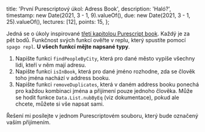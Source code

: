  title: 'První Purescriptový úkol: Adress Book',
  description: 'Haló?',
  timestamp: new Date(2021, 3 - 1, 9).valueOf(),
  due: new Date(2021, 3 - 1, 25).valueOf(),
  lectures: [12],
  points: 15,
};

Jedná se o úkoly inspirované [třetí kapitolou Purescript book](https://book.purescript.org/chapter3.html). Každý je za pět bodů. Funkčnost svých funkcí ověřte v replu, který spustíte pomocí `spago repl`. **U všech funkcí mějte napsané typy**.

1. Napište funkci `findPeopleByCity`, která pro dané město vypíše všechny lidi, kteří v něm mají adresu.
2. Napište funkci `isInBook`, která pro dané jméno rozhodne, zda se člověk toho jména nachází v address booku.
3. Napište funkci `removeDuplicates`, která v daném address booku ponechá pro každou kombinaci jména a přijímení pouze jednoho člověka. Může se hodit funkce `Data.List.nubByEq` (viz dokumentace), pokud ale chcete, můžete si vše napsat sami.

Řešení mi posílejte v jednom Purescriptovém souboru, který bude označený vaším přijímením.
